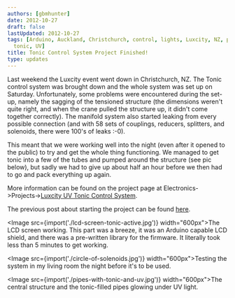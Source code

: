 ```yaml
---
authors: [gbmhunter]
date: 2012-10-27
draft: false
lastUpdated: 2012-10-27
tags: [Arduino, Auckland, Christchurch, control, lights, Luxcity, NZ, project, system,
  tonic, UV]
title: Tonic Control System Project Finished!
type: updates
---
```


Last weekend the Luxcity event went down in Christchurch, NZ. The Tonic control system was brought down and the whole system was set up on Saturday. Unfortunately, some problems were encountered during the set-up, namely the sagging of the tensioned structure (the dimensions weren't quite right, and when the crane pulled the structure up, it didn't come together correctly). The manifold system also started leaking from every possible connection (and with 58 sets of couplings, reducers, splitters, and solenoids, there were 100's of leaks :-0).

This meant that we were working well into the night (even after it opened to the public) to try and get the whole thing functioning. We managed to get tonic into a few of the tubes and pumped around the structure (see pic below), but sadly we had to give up about half an hour before we then had to go and pack everything up again.

More information can be found on the project page at Electronics->Projects->[Luxcity UV Tonic Control System](/electronics/projects/luxcity-uv-tonic-control-system).

The previous post about starting the project can be found [here](/updates/2012/10-12-luxcity-uv-tonic-project-started/).

<Image src={import('./lcd-screen-tonic-active.jpg')} width="600px">The LCD screen working. This part was a breeze, it was an Arduino capable LCD shield, and there was a pre-written library for the firmware. It literally took less than 5 minutes to get working.</Image>

<Image src={import('./circle-of-solenoids.jpg')} width="600px">Testing the system in my living room the night before it's to be used.</Image>

<Image src={import('./pipes-with-tonic-and-uv.jpg')} width="600px">The central structure and the tonic-filled pipes glowing under UV light.</Image>
